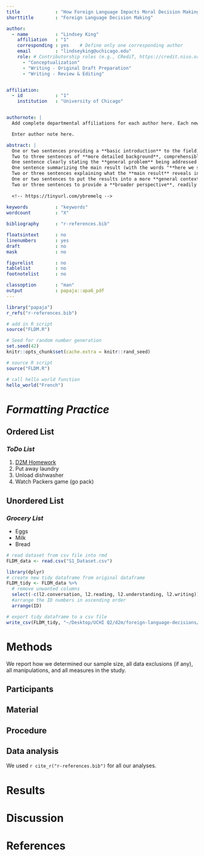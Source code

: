 ```yaml
---
title             : "How Foreign Language Impacts Moral Decision Making"
shorttitle        : "Foreign Language Decision Making"

author: 
  - name          : "Lindsey King"
    affiliation   : "1"
    corresponding : yes    # Define only one corresponding author
    email         : "lindseyking@uchicago.edu"
    role: # Contributorship roles (e.g., CRediT, https://credit.niso.org/)
      - "Conceptualization"
      - "Writing - Original Draft Preparation"
      - "Writing - Review & Editing"


affiliation:
  - id            : "1"
    institution   : "University of Chicago"


authornote: |
  Add complete departmental affiliations for each author here. Each new line herein must be indented, like this line.

  Enter author note here.

abstract: |
  One or two sentences providing a **basic introduction** to the field,  comprehensible to a scientist in any discipline.
  Two to three sentences of **more detailed background**, comprehensible  to scientists in related disciplines.
  One sentence clearly stating the **general problem** being addressed by  this particular study.
  One sentence summarizing the main result (with the words "**here we show**" or their equivalent).
  Two or three sentences explaining what the **main result** reveals in direct comparison to what was thought to be the case previously, or how the  main result adds to previous knowledge.
  One or two sentences to put the results into a more **general context**.
  Two or three sentences to provide a **broader perspective**, readily comprehensible to a scientist in any discipline.
  
  <!-- https://tinyurl.com/ybremelq -->
  
keywords          : "keywords"
wordcount         : "X"

bibliography      : "r-references.bib"

floatsintext      : no
linenumbers       : yes
draft             : no
mask              : no

figurelist        : no
tablelist         : no
footnotelist      : no

classoption       : "man"
output            : papaja::apa6_pdf
---
```


```r
library("papaja")
r_refs("r-references.bib")

# add in R script
source("FLDM.R")
```

```r
# Seed for random number generation
set.seed(42)
knitr::opts_chunk$set(cache.extra = knitr::rand_seed)
```

```r
# source R script
source("FLDM.R")
```

```r
# call hello world function
hello_world("French")
```

<!-- Assignment #5 basic markdown formatting practice -->

# **_Formatting Practice_**

## **Ordered List**
### _ToDo List_
1. [D2M Homework](https://nrdowling.github.io/d2m/index.html#Course_schedule) 
2. Put away laundry
3. Unload dishwasher
4. Watch Packers game (go pack)

## **Unordered List**
### _Grocery List_
* Eggs
* Milk
* Bread

```r
# read dataset from csv file into rmd
FLDM_data <- read.csv("S1_Dataset.csv")
```

<!-- data tidying todo
  - remove extra columns (only need r2 mean score, not individuals)
  - arrange participant IDs in order -->

```r
library(dplyr)
# create new tidy dataframe from original dataframe
FLDM_tidy <- FLDM_data %>% 
  # remove unwanted columns
  select(-c(l2.conversation, l2.reading, l2.understanding, l2.writing)) %>% 
  #arrange the ID numbers in ascending order
  arrange(ID)

# export tidy dataframe to a csv file
write_csv(FLDM_tidy, "~/Desktop/UCHI Q2/d2m/foreign-language-decisions/FLDM_tidy.csv") 
```

  
# Methods
We report how we determined our sample size, all data exclusions (if any), all manipulations, and all measures in the study. <!-- 21-word solution (Simmons, Nelson & Simonsohn, 2012; retrieved from http://ssrn.com/abstract=2160588) -->

## Participants

## Material

## Procedure

## Data analysis
We used `r cite_r("r-references.bib")` for all our analyses.


# Results

# Discussion


\newpage

# References

::: {#refs custom-style="Bibliography"}
:::
